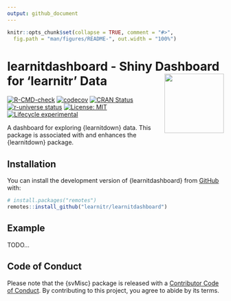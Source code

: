 ```yaml
---
output: github_document
---
```


<!-- README.md is generated from README.Rmd. Please edit that file -->

```r
knitr::opts_chunk$set(collapse = TRUE, comment = "#>",
  fig.path = "man/figures/README-", out.width = "100%")
```

# learnitdashboard - Shiny Dashboard for 'learnitr' Data <a href="https://learnitr.github.io/learnitdashboard/"><img src="man/figures/logo.png" align="right" height="138" /></a>

<!-- badges: start -->
[![R-CMD-check](https://github.com/learnitr/learnitdashboard/actions/workflows/R-CMD-check.yaml/badge.svg)](https://github.com/learnitr/learnitdashboard/actions/workflows/R-CMD-check.yaml)
[![codecov](https://img.shields.io/codecov/c/github/learnitr/learnitdashboard/main.svg?token=1YyLPD4HkZ)](https://codecov.io/github/learnitr/learnitdashboard?branch=main)
[![CRAN Status](https://www.r-pkg.org/badges/version/learnitdashboard)](https://cran.r-project.org/package=learnitdashboard)
[![r-universe status](https://learnitr.r-universe.dev/badges/learnitdashboard)](https://learnitr.r-universe.dev/learnitdashboard)
[![License: MIT](https://img.shields.io/badge/License-MIT-yellow.svg)](https://opensource.org/licenses/MIT)
[![Lifecycle experimental](https://lifecycle.r-lib.org/articles/figures/lifecycle-experimental.svg)](https://lifecycle.r-lib.org/articles/stages.html#experimental)
<!-- badges: end -->

A dashboard for exploring {learnitdown} data. This package is associated with and enhances the {learnitdown} package.

## Installation

You can install the development version of {learnitdashboard} from [GitHub](https://github.com/) with:

``` r
# install.packages("remotes")
remotes::install_github("learnitr/learnitdashboard")
```

## Example

TODO...

## Code of Conduct

Please note that the {svMisc} package is released with a [Contributor Code of Conduct](https://contributor-covenant.org/version/2/1/CODE_OF_CONDUCT.html). By contributing to this project, you agree to abide by its terms.
